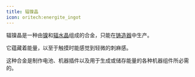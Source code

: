 ```yaml
---
title: 辐镍晶
icon: oritech:energite_ingot
---
```


辐镍晶是一种由[镍](../resources/nickel)和[辐水晶](../resources/fluxite)组成的合金，只能在[铸造器](../processing/foundry)中生产。

它蕴藏着能量，以至于触摸时能感觉到轻微的刺麻感。

这种合金是制作电池、机器插件以及用于生成或储存能量的各种机器组件所必需的。
